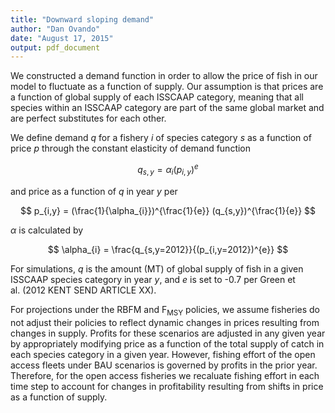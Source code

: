 ```yaml
---
title: "Downward sloping demand"
author: "Dan Ovando"
date: "August 17, 2015"
output: pdf_document
---
```


We constructed a demand function in order to allow the price of fish in our model to fluctuate as a function of supply. Our assumption is that prices are a function of global supply of each ISSCAAP category, meaning that all species within an ISSCAAP category are part of the same global market and are perfect substitutes for each other. 

We define demand *q* for a fishery *i* of species category *s* as a function of price *p* through the constant elasticity of demand function

$$ q_{s,y} = \alpha_{i}(p_{i,y})^{e} $$

and price as a function of *q* in year *y* per

$$ p_{i,y} = (\frac{1}{\alpha_{i}})^{\frac{1}{e}} (q_{s,y})^{\frac{1}{e}} $$ 

$\alpha$ is calculated by 

$$ \alpha_{i} = \frac{q_{s,y=2012}}{(p_{i,y=2012})^{e}} $$

For simulations, *q* is the amount (MT) of global supply of fish in a given ISSCAAP species category in year *y*, and *e*  is set to -0.7 per Green et al. (2012 KENT SEND ARTICLE XX). 

For projections under the RBFM and F~MSY~ policies, we assume fisheries do not adjust their policies to reflect dynamic changes in prices resulting from changes in supply. Profits for these scenarios are adjusted in any given year by appropriately modifying price as a function of the total supply of catch in each species category in a given year.  However, fishing effort of the open access fleets under BAU scenarios is governed by profits in the prior year. Therefore, for the open access fisheries we recaluate fishing effort in each time step to account for changes in profitability resulting from shifts in price as a function of supply. 






